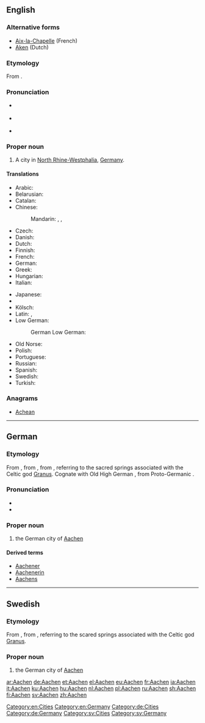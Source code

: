 ==English==
{{wikipedia}}

===Alternative forms===
* [[Aix-la-Chapelle]] (French)
* [[Aken]] (Dutch)

===Etymology===
From {{etyl|de|en}} {{term|Aachen|lang=de}}.

===Pronunciation===
* {{a|RP}} {{IPA|/ˈɑːkən/|lang=en}}
* {{a|US}} {{IPA|/ˈɑ.kən/|/ˈɑ.xən/|lang=en}}
* {{hyphenation|Aa|chen|lang=en}}

===Proper noun===
{{en-proper noun}}

# A city in [[North Rhine-Westphalia]], [[Germany]].

====Translations====
{{trans-top|city in North Rhine-Westphalia}}
* Arabic: {{t|ar|آخن|m|tr='ākhin}}
* Belarusian: {{t|be|А́хен|m|sc=Cyrl}}
* Catalan: {{t+|ca|Aquisgrà}}
* Chinese:
*: Mandarin: {{t+|cmn|阿亨|tr=Āhēng|sc=Hani}}, {{t+|cmn|亞琛|sc=Hani}}, {{t|cmn|亚琛|tr=Yàchēn|sc=Hani}}
* Czech: {{t|cs|Cáchy}}
* Danish: {{t|da|Aachen}}
* Dutch: {{t+|nl|Aken}}
* Finnish: {{t+|fi|Aachen}}
* French: {{t+|fr|Aix-la-Chapelle}}
* German: {{t+|de|Aachen|n}}
* Greek: {{t+|el|Άαχεν|tr=Áachen|sc=Grek}}
* Hungarian: {{t+|hu|Aachen}}
* Italian: {{t+|it|Aquisgrana}}
{{trans-mid}}
* Japanese: {{t|ja|アーヘン|tr=Āhen|sc=Jpan}}
* {{trreq|Korean}}
* Kölsch: {{t|ksh|Oche|alt=Óche}}
* Latin: {{t|la|Aquae|p}}, {{t|la|Aquisgranum|n}}
* Low German:
*: German Low German: {{t|nds-de|Aken}}
* Old Norse: {{t|non|Takn|m}}
* Polish: {{t+|pl|Akwizgran}}
* Portuguese: {{t|pt|Aquisgrano}}
* Russian: {{t+|ru|Аахен|m|tr=Áaxen}}
* Spanish: {{t+|es|Aquisgrán}}
* Swedish: {{t+|sv|Aachen}}
* Turkish: {{t|tr|Aachen}}
{{trans-bottom}}

===Anagrams===
* [[Achean#English|Achean]]

[[Category:en:Cities]]
[[Category:en:Germany]]

----

==German==
{{wikipedia|lang=de}}

===Etymology===
From {{etyl|gmh|de}} {{m|gmh|Ache}}, from {{etyl|goh|de}} {{m|goh|Ahha}}, from {{etyl|la|de}} {{term|aquae||waters, i.e. sources|lang=la}}, referring to the sacred springs associated with the Celtic god [[Granus]]. Cognate with Old High German {{m|goh|aha||water}}, from Proto-Germanic {{m|gem-pro|*ahwō}}.

===Pronunciation===
* {{IPA|/ˈaːxən/|lang=de}}
* {{audio|De-Aachen.ogg|Audio|lang=de}}

===Proper noun===
{{head|de|proper noun|genitive=Aachens}}

# the German city of [[#English|Aachen]]

====Derived terms====
* [[Aachener]]
* [[Aachenerin]]
* [[Aachens]]

[[Category:de:Cities]]
[[Category:de:Germany]]

----

==Swedish==

===Etymology===
From {{etyl|de|sv}} {{term|Aachen|lang=de}}, from {{etyl|la|sv}} {{term|aquae||waters, i.e. sources|lang=la}}, referring to the scared springs associated with the Celtic god [[Granus]].
{{wikipedia|lang=sv}}

===Proper noun===
{{head|sv|proper noun}}

# the German city of [[#English|Aachen]]

[[Category:sv:Cities]]
[[Category:sv:Germany]]

[[ar:Aachen]]
[[de:Aachen]]
[[et:Aachen]]
[[el:Aachen]]
[[eu:Aachen]]
[[fr:Aachen]]
[[ia:Aachen]]
[[it:Aachen]]
[[ku:Aachen]]
[[hu:Aachen]]
[[nl:Aachen]]
[[pl:Aachen]]
[[ru:Aachen]]
[[sh:Aachen]]
[[fi:Aachen]]
[[sv:Aachen]]
[[zh:Aachen]]